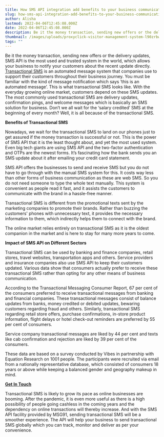 ```yaml
---
title: How SMS API integration add benefits to your business communication?
slug: how-sms-api-integration-add-benefits-to-your-business-communication
author: Alisha
lastmod: 2022-04-06T12:45:08.000Z
date: 2022-04-06T12:45:08.000Z
description: Be it the money transaction, sending new offers or the delivery updates, SMS API is the most used and trusted system in the world, which allows your business to notify your customers about the recent update directly. [Transactional SMS](https://msg91.com/transactional-sms/) is an automated message system that companies use to support their customers throughout their business journey. You must be familiar with the kind of message notification which says ‘this is an automated message’. This is what transactional SMS looks like. With the everyday growing online market, customers depend on these SMS updates. The most commonly used transactional SMS are delivery updates, confirmation pings, and welcome messages which is basically an SMS solution for business. Don’t we all wait for the ‘salary credited’ SMS at the beginning of every month? Well, it is all because of the transactional SMS.
thumbnail: /images/uploads/proxyclick-visitor-management-system-l90zrbwvcoe-unsplash.jpg
tags: ""
---
```


Be it the money transaction, sending new offers or the delivery updates, SMS API is the most used and trusted system in the world, which allows your business to notify your customers about the recent update directly. [Transactional SMS](https://msg91.com/transactional-sms/) is an automated message system that companies use to support their customers throughout their business journey. You must be familiar with the kind of message notification which says ‘this is an automated message’. This is what transactional SMS looks like. With the everyday growing online market, customers depend on these SMS updates. The most commonly used transactional SMS are delivery updates, confirmation pings, and welcome messages which is basically an SMS solution for business. Don’t we all wait for the ‘salary credited’ SMS at the beginning of every month? Well, it is all because of the transactional SMS.

  


**Benefits of Transactional SMS**

Nowadays, we wait for the transactional SMS to land on our phones just to get assured if the money transaction is successful or not. This is the power of SMS API that it is the least thought about, and yet the most used system. Even big tech giants are using SMS API and the two-factor authentication and OTPs are the newest forms. It’s fascinating how the bank sends you an SMS update about it after emailing your credit card statement.  


SMS API offers the businesses to send and receive SMS but you do not have to go through with the manual SMS system for this. It costs way less than other forms of business communication as these are web SMS. So you do not need someone to type the whole text manually. This system is convenient as people read it fast, and it assists the customers to communicate with the brand in a hassle-free manner.

Transactional SMS is different from the promotional texts sent by the marketing companies to promote their brands. Rather than buzzing the customers' phones with unnecessary text, it provides the necessary information to them, which indirectly helps them to connect with the brand.

  
The online market relies entirely on transactional SMS as it is the oldest companion in the market and is here to stay for many more years to come.

  


**Impact of SMS API on Different Sectors**  


Transactional SMS can be used by banking and finance companies, retail stores, travel websites, transportation apps and others. Service providers and insurance companies also use SMS API to keep their customers updated. Various data show that consumers actually prefer to receive these transactional SMS rather than opting for any other means of business communication.

According to the Transactional Messaging Consumer Report, 67 per cent of the consumers preferred to receive transactional messages from banking and financial companies. These transactional messages consist of balance updates from banks, money credited or debited updates, bewaring customers regarding fraud and others. Similarly, transactional SMS regarding retail store offers, purchase confirmations, in-store product information, flight delays or hotel check-out reminders are preferred by 55 per cent of consumers.  


Service company transactional messages are liked by 44 per cent and texts like cab confirmation and rejection are liked by 39 per cent of the consumers.  


These data are based on a survey conducted by Vibes in partnership with Equation Research on 1001 people. The participants were recruited via email from a nationally representative database, which consisted of consumers 18 years or above while keeping a balanced gender and geography makeup in mind.  


**[Get In Touch](https://msg91.com/contact-us/)**

Transactional SMS is likely to grow its pace as online businesses are booming. After the pandemic, it is even more useful as there is a high possibility of people going cashless in the coming years and the dependency on online transactions will thereby increase. And with the SMS API facility provided by MSG91, sending transactional SMS will be a smoother experience. The API will help your business to send transactional SMS globally which you can track, monitor and deliver as per your convenience.


